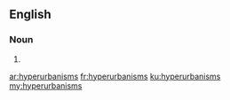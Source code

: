 ==English==

===Noun===
{{head|en|plural}}

# {{plural of|hyperurbanism|lang=en}}

[[ar:hyperurbanisms]]
[[fr:hyperurbanisms]]
[[ku:hyperurbanisms]]
[[my:hyperurbanisms]]